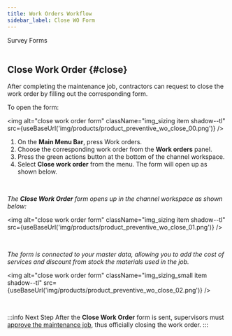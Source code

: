 ```yaml
---
title: Work Orders Workflow
sidebar_label: Close WO Form
---
```



<span className="hero__title">Survey Forms</span>
<br/>
<br/>

## Close Work Order {#close}

After completing the maintenance job, contractors can request to close the work order by filling out the corresponding form.

<div className="alert alert--primary">

To open the form:

<img alt="close work order form" className="img_sizing item shadow--tl" src={useBaseUrl('img/products/product_preventive_wo_close_00.png')} />
<br/>

1. On the **Main Menu Bar**, press <span className="badge badge--primary">Work orders</span>.
2. Choose the corresponding work order from the **Work orders** panel.
3. Press the green actions button at the bottom of the channel workspace.
4. Select **Close work order** from the menu. The form will open up as shown below.

</div>
<br/>

<div className="alert alert--primary">

_The **Close Work Order** form opens up in the channel workspace as shown below:_

<img alt="close work order form" className="img_sizing item shadow--tl" src={useBaseUrl('img/products/product_preventive_wo_close_01.png')} />
<br/>

</div>
<br/>

<div className="alert alert--primary">

_The form is connected to your master data, allowing you to add the cost of services and discount from stock the materials used in the job._

<img alt="close work order form" className="img_sizing_small item shadow--tl" src={useBaseUrl('img/products/product_preventive_wo_close_02.png')} />
<br/>

</div>
<br/>

:::info Next Step
After the **Close Work Order** form is sent, supervisors must [approve the maintenance job](/docs/products/workflows/work_orders/related-product/pm/surveys-acceptance), thus officially closing the work order.
:::
